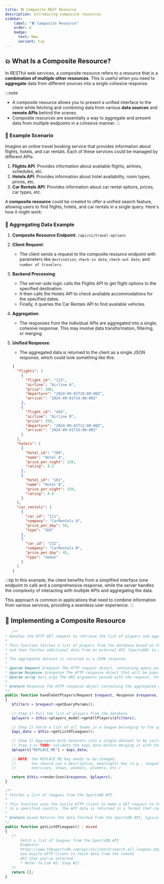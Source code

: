 ```yaml
---
title: 🛠 Composite REST Resource
description: Introducing composite resources
sidebar:
    label: "🛠 Composite Resource"
    order: 4
    badge:
      text: New
      variant: tip
---
```


## 💥 What Is a Composite Resource?

In RESTful web services, a composite resource refers to a resource that is a **combination of multiple other resources**. This is useful when you need to **aggregate** data from different sources into a single cohesive response. 

:::note
- A composite resource allows you to present a unified interface to the client while fetching and combining data from various **data sources** and **remote APIs** behind the scenes.
- Composite resources are essentially a way to aggregate and present data from multiple endpoints in a cohesive manner.
:::

### 🤖 Example Scenario

Imagine an online travel booking service that provides information about flights, hotels, and car rentals. Each of these services could be managed by different APIs:

1. **Flights API**: Provides information about available flights, airlines, schedules, etc.
2. **Hotels API**: Provides information about hotel availability, room types, prices, etc.
3. **Car Rentals API**: Provides information about car rental options, prices, car types, etc.

A **composite resource** could be created to offer a unified search feature, allowing users to find flights, hotels, and car rentals in a single query. Here's how it might work:

### 🧪 Aggregating Data Example

1. **Composite Resource Endpoint**: `/api/v1/travel-options`

2. **Client Request**:

   - The client sends a request to the composite resource endpoint with parameters like `destination`, `check-in date`, `check-out date`, and `number of travelers`.

3. **Backend Processing**:

   - The server-side logic calls the Flights API to get flight options to the specified destination.
   - It then calls the Hotels API to check available accommodations for the specified dates.
   - Finally, it queries the Car Rentals API to find available vehicles.

4. **Aggregation**:

   - The responses from the individual APIs are aggregated into a single, cohesive response. This may involve data transformation, filtering, or merging.

5. **Unified Response**:

   - The aggregated data is returned to the client as a single JSON response, which could look something like this:

  
   ```json title="JSON representation example of a composite resource:"
   {
     "flights": [
       {
         "flight_id": "123",
         "airline": "Airline A",
         "price": 300,
         "departure": "2024-09-01T10:00:00Z",
         "arrival": "2024-09-01T14:00:00Z"
       },
       {
         "flight_id": "456",
         "airline": "Airline B",
         "price": 350,
         "departure": "2024-09-01T12:00:00Z",
         "arrival": "2024-09-01T16:00:00Z"
       }
     ],
     "hotels": [
       {
         "hotel_id": "789",
         "name": "Hotel A",
         "price_per_night": 120,
         "rating": 4.5
       },
       {
         "hotel_id": "101",
         "name": "Hotel B",
         "price_per_night": 150,
         "rating": 4.0
       }
     ],
     "car_rentals": [
       {
         "car_id": "111",
         "company": "CarRentals A",
         "price_per_day": 50,
         "type": "SUV"
       },
       {
         "car_id": "222",
         "company": "CarRentals B",
         "price_per_day": 45,
         "type": "Sedan"
       }
     ]
   }
   ```

:::tip
In this example, the client benefits from a simplified interface (one endpoint to call) and a comprehensive response, while the server handles the complexity of interacting with multiple APIs and aggregating the data.

This approach is common in applications that need to combine information from various services, providing a seamless user experience.
:::

## 🚀 Implementing a Composite Resource 

 ```php title="Example of a composite resource implementation using Slim Framework:"
    /**
 * Handles the HTTP GET request to retrieve the list of players and aggregate them with external data.
 * 
 * This function fetches a list of players from the database based on the filters passed in the request's query parameters, 
 * and then fetches additional data from an external API (SportsDB) to aggregate both datasets into one.
 * 
 * The aggregated dataset is returned as a JSON response.
 * 
 * @param Request $request The HTTP request object, containing query parameters for filtering players.
 * @param Response $response The HTTP response object that will be populated with the aggregated data.
 * @param array $uri_args The URI arguments passed with the request, though not used in this method.
 * 
 * @return Response The HTTP response object containing the aggregated data in JSON format.
 */
public function handleGetPlayers(Request $request, Response $response, array $uri_args): Response
{        
    $filters = $request->getQueryParams();        
    
    // Step 1) Pull the list of players from the database
    $players = $this->players_model->getAllPlayers($filters);
    
    // Step 2) Fetch a list of all teams in a league belonging to the specified country and/or sport.
    $api_data = $this->getListOfLeagues();
    
    // Step 3) Aggregate both datasets into a single dataset to be included in the response.
    // Step 3.a) TODO: validate the $api_data before merging it with the players dataset.
    $players["REPLACE_ME"] = $api_data; 
    
    // NOTE: the REPLACE_ME key needs to be changed. 
    //       You should use a descriptive, meaningful key (e.g., leagues, 
    //       exercises, shows, animals, planets, etc.)
    
    return $this->renderJson($response, $players);
}

/**
 * Fetches a list of leagues from the SportsDB API.
 * 
 * This function uses the Guzzle HTTP client to make a GET request to the SportsDB API to retrieve a list of soccer leagues 
 * in a specified country. The API data is returned in a format that can be aggregated with other datasets.
 * 
 * @return mixed Returns the data fetched from the SportsDB API, typically an array or object containing the list of leagues.
 */
public function getListOfLeagues() : mixed
{
    /* 
        Fetch a list of leagues from the SportsDB API
        Endpoint: 
        https://www.thesportsdb.com/api/v1/json/3/search_all_leagues.php?c=England&s=Soccer
        Use Guzzle HTTP client to fetch data from the remote 
        API that you've selected.
        * Refer to Lab #5, Step #3).
    */
    return [];
}
 ```
